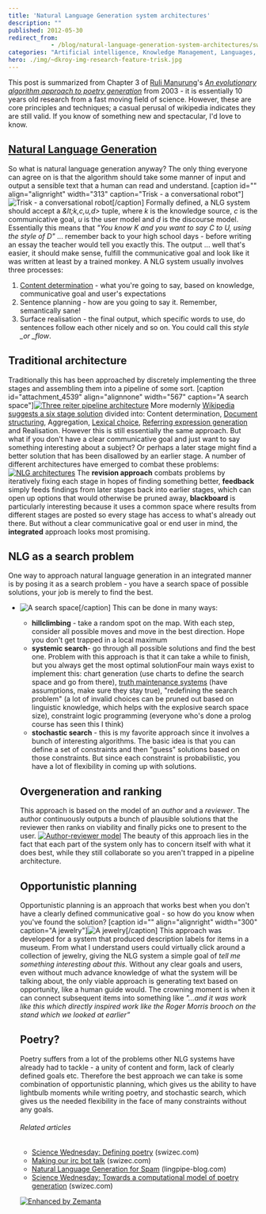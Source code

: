 ```yaml
---
title: 'Natural Language Generation system architectures'
description: ""
published: 2012-05-30
redirect_from: 
            - /blog/natural-language-generation-system-architectures/swizec/4535
categories: "Artificial intelligence, Knowledge Management, Languages, Natural Language Generation, Poetry, Programming, Social Sciences, Uncategorized"
hero: ./img/~dkroy-img-research-feature-trisk.jpg
---
```

This post is summarized from Chapter 3 of [Ruli Manurung](http://staf.cs.ui.ac.id/~maruli/)&#x27;s _[An evolutionary algorithm approach to poetry generation](https://docs.google.com/viewer?url=http%3A%2F%2Fwww.inf.ed.ac.uk%2Fpublications%2Fthesis%2Fonline%2FIP040022.pdf)_ from 2003 - it is essentially 10 years old research from a fast moving field of science. However, these are core principles and techniques; a casual perusal of wikipedia indicates they are still valid. If you know of something new and spectacular, I&#x27;d love to know.

## [Natural Language Generation](http://en.wikipedia.org/wiki/Natural_language_generation "Natural language generation")

So what is natural language generation anyway? The only thing everyone can agree on is that the algorithm should take some manner of input and output a sensible text that a human can read and understand. \[caption id=&quot;&quot; align=&quot;alignright&quot; width=&quot;313&quot; caption=&quot;Trisk - a conversational robot&quot;]![Trisk - a conversational robot](./img/~dkroy-img-research-feature-trisk.jpg "Trisk - a conversational robot")\[/caption] Formally defined, a NLG system should accept a _&amp;lt;k,c,u,d&gt;_ tuple, where _k_ is the knowledge source, _c_ is the communicative goal, _u_ is the user model and _d_ is the discourse model. Essentially this means that _&quot;You know K and you want to say C to U, using the style of D&quot;_ ... remember back to your high school days - before writing an essay the teacher would tell you exactly this. The output ... well that&#x27;s easier, it should make sense, fulfill the communicative goal and look like it was written at least by a trained monkey. A NLG system usually involves three processes:

1. [Content determination](http://en.wikipedia.org/wiki/Content_determination "Content determination") - what you&#x27;re going to say, based on knowledge, communicative goal and user&#x27;s expectations
2. Sentence planning - how are you going to say it. Remember, semantically sane!
3. Surface realisation - the final output, which specific words to use, do sentences follow each other nicely and so on. You could call this _style \_or \_flow_.

## Traditional architecture

Traditionally this has been approached by discretely implementing the three stages and assembling them into a pipeline of some sort. \[caption id=&quot;attachment_4539&quot; align=&quot;alignnone&quot; width=&quot;567&quot; caption=&quot;A search space&quot;][![Three reiter pipeline architecture](http://swizec.com/blog/wp-content/uploads/2012/05/three-reiter-pipeline-architecture.png "Three reiter pipeline architecture")](./img/blog-wp-content-uploads-2012-05-three-reiter-pipeline-architecture.png) More modernly [Wikipedia suggests a six stage solution](http://en.wikipedia.org/wiki/Natural_language_generation#Stages) divided into: Content determination, [Document structuring](http://en.wikipedia.org/wiki/Document_structuring "Document structuring"), Aggregation, [Lexical choice](http://en.wikipedia.org/wiki/Lexical_choice "Lexical choice"), [Referring expression generation](http://en.wikipedia.org/wiki/Referring_expression_generation "Referring expression generation") and Realisation. However this is still essentially the same approach. But what if you don&#x27;t have a clear communicative goal and just want to say something interesting about a subject? Or perhaps a later stage might find a better solution that has been disallowed by an earlier stage. A number of different architectures have emerged to combat these problems: [![NLG architectures](http://swizec.com/blog/wp-content/uploads/2012/05/NLG-architectures.png "NLG architectures")](./img/blog-wp-content-uploads-2012-05-NLG-architectures.png) The **revision approach** combats problems by iteratively fixing each stage in hopes of finding something better, **feedback** simply feeds findings from later stages back into earlier stages, which can open up options that would otherwise be pruned away, **blackboard** is particularly interesting because it uses a common space where results from different stages are posted so every stage has access to what&#x27;s already out there. But without a clear communicative goal or end user in mind, the **integrated** approach looks most promising.

## NLG as a search problem

One way to approach natural language generation in an integrated manner is by posing it as a search problem - you have a search space of possible solutions, your job is merely to find the best.

- ![A search space](http://graphvisualizer.org/images/examples/nc_gilbert.png "A search space")\[/caption] This can be done in many ways:

  - **hillclimbing** - take a random spot on the map. With each step, consider all possible moves and move in the best direction. Hope you don&#x27;t get trapped in a local maximum
  - **systemic search**- go through all possible solutions and find the best one. Problem with this approach is that it can take a while to finish, but you always get the most optimal solutionFour main ways exist to implement this: chart generation (use charts to define the search space and go from there), [truth maintenance systems](http://en.wikipedia.org/wiki/Reason_maintenance "Reason maintenance") (have assumptions, make sure they stay true), &quot;redefining the search problem&quot; (a lot of invalid choices can be pruned out based on linguistic knowledge, which helps with the explosive search space size), constraint logic programming (everyone who&#x27;s done a prolog course has seen this I think)
  - **stochastic search** - this is my favorite approach since it involves a bunch of interesting algorithms. The basic idea is that you can define a set of constraints and then &quot;guess&quot; solutions based on those constraints. But since each constraint is probabilistic, you have a lot of flexibility in coming up with solutions.

  ## Overgeneration and ranking

  This approach is based on the model of an _author_ and a _reviewer_. The author continuously outputs a bunch of plausible solutions that the reviewer then ranks on viability and finally picks one to present to the user. [![Author-reviewer model](http://swizec.com/blog/wp-content/uploads/2012/05/author-reviewer-model.png "Author-reviewer model")](./img/blog-wp-content-uploads-2012-05-author-reviewer-model.png) The beauty of this approach lies in the fact that each part of the system only has to concern itself with what it does best, while they still collaborate so you aren&#x27;t trapped in a pipeline architecture.

  ## Opportunistic planning

  Opportunistic planning is an approach that works best when you don&#x27;t have a clearly defined communicative goal - so how do you know when you&#x27;ve found the solution? \[caption id=&quot;&quot; align=&quot;alignright&quot; width=&quot;300&quot; caption=&quot;A jewelry&quot;]![A jewelry](./img/-sxeHKJFWoSY-TahM2cBBSoI-AAAAAAAAA9U-velz_DWTJdg-s1600-antique-jewelry-antique-jewellery.jpg "A jewelry")\[/caption] This approach was developed for a system that produced description labels for items in a museum. From what I understand users could virtually click around a collection of jewelry, giving the NLG system a simple goal of _tell me something interesting about this._ Without any clear goals and users, even without much advance knowledge of what the system will be talking about, the only viable approach is generating text based on opportunity, like a human guide would. The crowning moment is when it can connect subsequent items into something like _&quot;...and it was work like this which directly inspired work like the Roger Morris brooch on the stand which we looked at earlier”_

  ## Poetry?

  Poetry suffers from a lot of the problems other NLG systems have already had to tackle - a unity of content and form, lack of clearly defined goals etc. Therefore the best approach we can take is some combination of opportunistic planning, which gives us the ability to have lightbulb moments while writing poetry, and stochastic search, which gives us the needed flexibility in the face of many constraints without any goals.

  ###### Related articles

  - [Science Wednesday: Defining poetry](http://swizec.com/blog/science-wednesday-defining-poetry/swizec/4079) (swizec.com)
  - [Making our irc bot talk](http://swizec.com/blog/making-our-irc-bot-talk/swizec/4243) (swizec.com)
  - [Natural Language Generation for Spam](http://lingpipe-blog.com/2012/03/31/natural-language-generation-for-spam/) (lingpipe-blog.com)
  - [Science Wednesday: Towards a computational model of poetry generation](http://swizec.com/blog/science-wednesday-towards-a-computational-model-of-poetry-generation/swizec/3855) (swizec.com)

  [![Enhanced by Zemanta](http://img.zemanta.com/zemified_e.png?x-id=d650edd8-aed4-4c7a-b260-90132b553987)](http://www.zemanta.com/?px "Enhanced by Zemanta")
